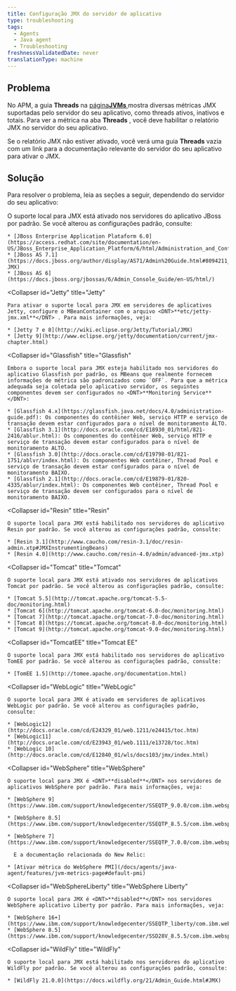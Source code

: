 ```yaml
---
title: Configuração JMX do servidor de aplicativo
type: troubleshooting
tags:
  - Agents
  - Java agent
  - Troubleshooting
freshnessValidatedDate: never
translationType: machine
---
```


## Problema

No APM, a guia <DNT>**Threads**</DNT> na [página<DNT>**JVMs**</DNT> ](/docs/agents/java-agent/features/jvm-metrics-page)mostra diversas métricas JMX suportadas pelo servidor do seu aplicativo, como threads ativos, inativos e totais. Para ver a métrica na aba <DNT>**Threads**</DNT> , você deve habilitar o relatório JMX no servidor do seu aplicativo.

Se o relatório JMX não estiver ativado, você verá uma guia <DNT>**Threads**</DNT> vazia com um link para a documentação relevante do servidor do seu aplicativo para ativar o JMX.

## Solução

Para resolver o problema, leia as seções a seguir, dependendo do servidor do seu aplicativo:

<CollapserGroup>
  <Collapser
    id="JBoss"
    title="JBoss"
  >
    O suporte local para JMX está ativado nos servidores do aplicativo JBoss por padrão. Se você alterou as configurações padrão, consulte:

    * [JBoss Enterprise Application Plataform 6.0](https://access.redhat.com/site/documentation/en-US/JBoss_Enterprise_Application_Platform/6/html/Administration_and_Configuration_Guide/index.html)
    * [JBoss AS 7.1](https://docs.jboss.org/author/display/AS71/Admin%20Guide.html#8094211_AdminGuide-JMX)
    * [JBoss AS 6](https://docs.jboss.org/jbossas/6/Admin_Console_Guide/en-US/html/)
  </Collapser>

  <Collapser
    id="Jetty"
    title="Jetty"
  >
    Para ativar o suporte local para JMX em servidores de aplicativos Jetty, configure o MBeanContainer com o arquivo <DNT>**etc/jetty-jmx.xml**</DNT> . Para mais informações, veja:

    * [Jetty 7 e 8](http://wiki.eclipse.org/Jetty/Tutorial/JMX)
    * [Jetty 9](http://www.eclipse.org/jetty/documentation/current/jmx-chapter.html)
  </Collapser>

  <Collapser
    id="Glassfish"
    title="Glassfish"
  >
    Embora o suporte local para JMX esteja habilitado nos servidores do aplicativo Glassfish por padrão, os MBeans que realmente fornecem informações de métrica são padronizados como `OFF`. Para que a métrica adequada seja coletada pelo aplicativo servidor, os seguintes componentes devem ser configurados no <DNT>**Monitoring Service**</DNT>:

    * [Glassfish 4.x](https://glassfish.java.net/docs/4.0/administration-guide.pdf): Os componentes do contêiner Web, serviço HTTP e serviço de transação devem estar configurados para o nível de monitoramento ALTO.
    * [Glassfish 3.1](http://docs.oracle.com/cd/E18930_01/html/821-2416/ablur.html): Os componentes do contêiner Web, serviço HTTP e serviço de transação devem estar configurados para o nível de monitoramento ALTO.
    * [Glassfish 3.0](http://docs.oracle.com/cd/E19798-01/821-1751/ablvr/index.html): Os componentes Web contêiner, Thread Pool e serviço de transação devem estar configurados para o nível de monitoramento BAIXO.
    * [Glassfish 2.1](http://docs.oracle.com/cd/E19879-01/820-4335/ablur/index.html): Os componentes Web contêiner, Thread Pool e serviço de transação devem ser configurados para o nível de monitoramento BAIXO.
  </Collapser>

  <Collapser
    id="Resin"
    title="Resin"
  >
    O suporte local para JMX está habilitado nos servidores do aplicativo Resin por padrão. Se você alterou as configurações padrão, consulte:

    * [Resin 3.1](http://www.caucho.com/resin-3.1/doc/resin-admin.xtp#JMXInstrumentingBeans)
    * [Resin 4.0](http://www.caucho.com/resin-4.0/admin/advanced-jmx.xtp)
  </Collapser>

  <Collapser
    id="Tomcat"
    title="Tomcat"
  >
    O suporte local para JMX está ativado nos servidores de aplicativos Tomcat por padrão. Se você alterou as configurações padrão, consulte:

    * [Tomcat 5.5](http://tomcat.apache.org/tomcat-5.5-doc/monitoring.html)
    * [Tomcat 6](http://tomcat.apache.org/tomcat-6.0-doc/monitoring.html)
    * [Tomcat 7](http://tomcat.apache.org/tomcat-7.0-doc/monitoring.html)
    * [Tomcat 8](https://tomcat.apache.org/tomcat-8.0-doc/monitoring.html)
    * [Tomcat 9](http://tomcat.apache.org/tomcat-9.0-doc/monitoring.html)
  </Collapser>

  <Collapser
    id="TomcatEE"
    title="Tomcat EE"
  >
    O suporte local para JMX está habilitado nos servidores do aplicativo TomEE por padrão. Se você alterou as configurações padrão, consulte:

    * [TomEE 1.5](http://tomee.apache.org/documentation.html)
  </Collapser>

  <Collapser
    id="WebLogic"
    title="WebLogic"
  >
    O suporte local para JMX é ativado em servidores de aplicativos WebLogic por padrão. Se você alterou as configurações padrão, consulte:

    * [WebLogic12](http://docs.oracle.com/cd/E24329_01/web.1211/e24415/toc.htm)
    * [WebLogic11](http://docs.oracle.com/cd/E23943_01/web.1111/e13728/toc.htm)
    * [WebLogic 10](http://docs.oracle.com/cd/E12840_01/wls/docs103/jmx/index.html)
  </Collapser>

  <Collapser
    id="WebSphere"
    title="WebSphere"
  >
    O suporte local para JMX é <DNT>**disabled**</DNT> nos servidores de aplicativos WebSphere por padrão. Para mais informações, veja:

    * [WebSphere 9](https://www.ibm.com/support/knowledgecenter/SSEQTP_9.0.0/com.ibm.websphere.base.doc/ae/csec_rsecmgr2.html)

    * [WebSphere 8.5](https://www.ibm.com/support/knowledgecenter/SSEQTP_8.5.5/com.ibm.websphere.base.doc/ae/csec_rsecmgr2.html)

    * [WebSphere 7](https://www.ibm.com/support/knowledgecenter/SSEQTP_7.0.0/com.ibm.websphere.base.doc/info/aes/ae/csec_rsecmgr2.html)

      E a documentação relacionada do New Relic:

    * [Ativar métrica do WebSphere PMI](/docs/agents/java-agent/features/jvm-metrics-page#default-pmi)
  </Collapser>

  <Collapser
    id="WebSphereLiberty"
    title="WebSphere Liberty"
  >
    O suporte local para JMX é <DNT>**disabled**</DNT> nos servidores WebSphere aplicativo Liberty por padrão. Para mais informações, veja:

    * [WebSphere 16+](https://www.ibm.com/support/knowledgecenter/SSEQTP_liberty/com.ibm.websphere.wlp.doc/ae/cwlp_java2security.html)
    * [WebSphere 8.5](https://www.ibm.com/support/knowledgecenter/SSD28V_8.5.5/com.ibm.websphere.wlp.core.doc/ae/cwlp_java2security.html)
  </Collapser>

  <Collapser
    id="WildFly"
    title="WildFly"
  >
    O suporte local para JMX está habilitado nos servidores do aplicativo WildFly por padrão. Se você alterou as configurações padrão, consulte:

    * [WildFly 21.0.0](https://docs.wildfly.org/21/Admin_Guide.html#JMX)
  </Collapser>
</CollapserGroup>
